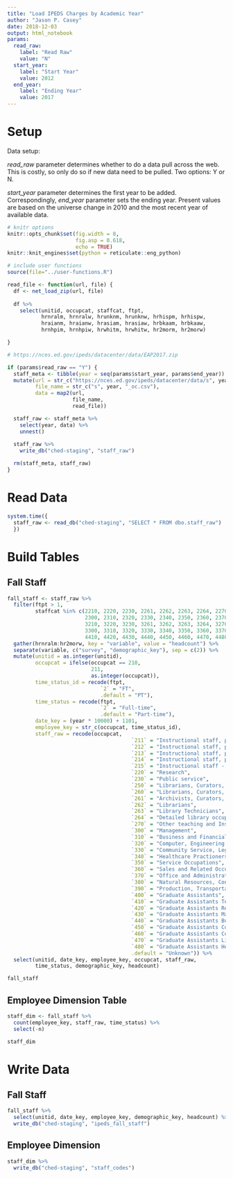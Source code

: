 ```yaml
---
title: "Load IPEDS Charges by Academic Year"
author: "Jason P. Casey"
date: 2018-12-03
output: html_notebook
params:
  read_raw:
    label: "Read Raw"
    value: "N"
  start_year:
    label: "Start Year"
    value: 2012
  end_year:
    label: "Ending Year"
    value: 2017
---
```


# Setup

Data setup:

_read_raw_ parameter determines whether to do a data pull across the web.  This is costly, so only do so if new data need to be pulled.  Two options: Y or N.

_start_year_ parameter determines the first year to be added.  Correspondingly,
_end_year_ parameter sets the ending year.  Present values are based on the universe change in 2010 and the most recent year of available data.

```r
# knitr options
knitr::opts_chunk$set(fig.width = 8,
                      fig.asp = 0.618,
                      echo = TRUE)
knitr::knit_engines$set(python = reticulate::eng_python)

# include user functions
source(file="../user-functions.R")

read_file <- function(url, file) {
  df <- net_load_zip(url, file)
  
  df %>%
    select(unitid, occupcat, staffcat, ftpt,
           hrnralm, hrnralw, hrunknm, hrunknw, hrhispm, hrhispw,
           hraianm, hraianw, hrasiam, hrasiaw, hrbkaam, hrbkaaw,
           hrnhpim, hrnhpiw, hrwhitm, hrwhitw, hr2morm, hr2morw)

}

# https://nces.ed.gov/ipeds/datacenter/data/EAP2017.zip

if (params$read_raw == "Y") {
  staff_meta <- tibble(year = seq(params$start_year, params$end_year)) %>%
  mutate(url = str_c("https://nces.ed.gov/ipeds/datacenter/data/s", year, "_oc.zip"),
         file_name = str_c("s", year, "_oc.csv"),
         data = map2(url,
                     file_name,
                     read_file))

  staff_raw <- staff_meta %>%
    select(year, data) %>%
    unnest()
  
  staff_raw %>%
    write_db("ched-staging", "staff_raw")

  rm(staff_meta, staff_raw)
}

```

# Read Data

```r
system.time({
  staff_raw <- read_db("ched-staging", "SELECT * FROM dbo.staff_raw")
  })
```

# Build Tables

## Fall Staff

```r
fall_staff <- staff_raw %>%
  filter(ftpt > 1,
         staffcat %in% c(2210, 2220, 2230, 2261, 2262, 2263, 2264, 2270,
                         2300, 2310, 2320, 2330, 2340, 2350, 2360, 2370, 2380, 2390,
                         3210, 3220, 3230, 3261, 3262, 3263, 3264, 3270, 
                         3300, 3310, 3320, 3330, 3340, 3350, 3360, 3370, 3380, 3390,
                         4410, 4420, 4430, 4440, 4450, 4460, 4470, 4480, 4490)) %>%
  gather(hrnralm:hr2morw, key = "variable", value = "headcount") %>%
  separate(variable, c("survey", "demographic_key"), sep = c(2)) %>%
  mutate(unitid = as.integer(unitid),
         occupcat = ifelse(occupcat == 210,
                           211,
                           as.integer(occupcat)),
         time_status_id = recode(ftpt,
                              `2` = "FT",
                              .default = "PT"),
         time_status = recode(ftpt,
                              `2` = "Full-time",
                              .default = "Part-time"),
         date_key = (year * 10000) + 1101,
         employee_key = str_c(occupcat, time_status_id),
         staff_raw = recode(occupcat,
                                        `211` = "Instructional staff, primarily instruction",
                                        `212` = "Instructional staff, primarily instruction, exclusively credit",
                                        `213` = "Instructional staff, primarily instruction, exclusively not-for-credit",
                                        `214` = "Instructional staff, primarily instruction, combined credit/not-for-credit",
                                        `215` = "Instructional staff - Instruction/research/public service",
                                        `220` = "Research",
                                        `230` = "Public service",
                                        `250` = "Librarians, Curators, Archivists and other teaching Instructional support",
                                        `260` = "Librarians, Curators, and Archivists",
                                        `261` = "Archivists, Curators, and Museum Technicians",
                                        `262` = "Librarians",
                                        `263` = "Library Technicians",
                                        `264` = "Detailed library occupations not available for non-degree-granting institutions",
                                        `270` = "Other teaching and Instructional Support",
                                        `300` = "Management",
                                        `310` = "Business and Financial Operations",
                                        `320` = "Computer, Engineering, and Science",
                                        `330` = "Community Service, Legal, Arts, and Media",
                                        `340` = "Healthcare Practioners and Technical",
                                        `350` = "Service Occupations",
                                        `360` = "Sales and Related Occupations",
                                        `370` = "Office and Administrative Support",
                                        `380` = "Natural Resources, Construction, and Maintenance",
                                        `390` = "Production, Transportation, and Material Moving",
                                        `400` = "Graduate Assistants",
                                        `410` = "Graduate Assistants Teaching",
                                        `420` = "Graduate Assistants Research",
                                        `430` = "Graduate Assistants Management Occupations",
                                        `440` = "Graduate Assistants Business and Financial Operations Occupations",
                                        `450` = "Graduate Assistants Computer, Engineering, and Science Occupations",
                                        `460` = "Graduate Assistants Community Service, Legal, Arts, and Media",
                                        `470` = "Graduate Assistants Library and Instructional support",
                                        `480` = "Graduate Assistants Healthcare Practioners and Technical",
                                        .default = "Unknown")) %>%
  select(unitid, date_key, employee_key, occupcat, staff_raw,
         time_status, demographic_key, headcount)

fall_staff
```

## Employee Dimension Table

```r
staff_dim <- fall_staff %>%
  count(employee_key, staff_raw, time_status) %>%
  select(-n)

staff_dim
```

# Write Data

## Fall Staff

```r
fall_staff %>%
  select(unitid, date_key, employee_key, demographic_key, headcount) %>%
  write_db("ched-staging", "ipeds_fall_staff")
```

## Employee Dimension

```r
staff_dim %>%
  write_db("ched-staging", "staff_codes")
```

